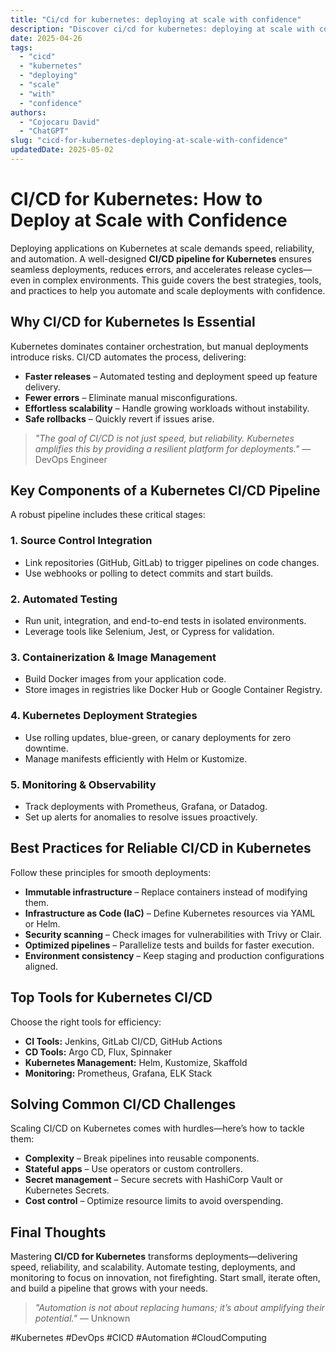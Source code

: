 ```yaml
---
title: "Ci/cd for kubernetes: deploying at scale with confidence"
description: "Discover ci/cd for kubernetes: deploying at scale with confidence with this in-depth guide, providing actionable insights and practical tips to boost your knowledge and results."
date: 2025-04-26
tags:
  - "cicd"
  - "kubernetes"
  - "deploying"
  - "scale"
  - "with"
  - "confidence"
authors:
  - "Cojocaru David"
  - "ChatGPT"
slug: "cicd-for-kubernetes-deploying-at-scale-with-confidence"
updatedDate: 2025-05-02
---
```


# CI/CD for Kubernetes: How to Deploy at Scale with Confidence  

Deploying applications on Kubernetes at scale demands speed, reliability, and automation. A well-designed **CI/CD pipeline for Kubernetes** ensures seamless deployments, reduces errors, and accelerates release cycles—even in complex environments. This guide covers the best strategies, tools, and practices to help you automate and scale deployments with confidence.  

## Why CI/CD for Kubernetes Is Essential  

Kubernetes dominates container orchestration, but manual deployments introduce risks. CI/CD automates the process, delivering:  

- **Faster releases** – Automated testing and deployment speed up feature delivery.  
- **Fewer errors** – Eliminate manual misconfigurations.  
- **Effortless scalability** – Handle growing workloads without instability.  
- **Safe rollbacks** – Quickly revert if issues arise.  

> *"The goal of CI/CD is not just speed, but reliability. Kubernetes amplifies this by providing a resilient platform for deployments."* — DevOps Engineer  

## Key Components of a Kubernetes CI/CD Pipeline  

A robust pipeline includes these critical stages:  

### 1. Source Control Integration  
- Link repositories (GitHub, GitLab) to trigger pipelines on code changes.  
- Use webhooks or polling to detect commits and start builds.  

### 2. Automated Testing  
- Run unit, integration, and end-to-end tests in isolated environments.  
- Leverage tools like Selenium, Jest, or Cypress for validation.  

### 3. Containerization & Image Management  
- Build Docker images from your application code.  
- Store images in registries like Docker Hub or Google Container Registry.  

### 4. Kubernetes Deployment Strategies  
- Use rolling updates, blue-green, or canary deployments for zero downtime.  
- Manage manifests efficiently with Helm or Kustomize.  

### 5. Monitoring & Observability  
- Track deployments with Prometheus, Grafana, or Datadog.  
- Set up alerts for anomalies to resolve issues proactively.  

## Best Practices for Reliable CI/CD in Kubernetes  

Follow these principles for smooth deployments:  

- **Immutable infrastructure** – Replace containers instead of modifying them.  
- **Infrastructure as Code (IaC)** – Define Kubernetes resources via YAML or Helm.  
- **Security scanning** – Check images for vulnerabilities with Trivy or Clair.  
- **Optimized pipelines** – Parallelize tests and builds for faster execution.  
- **Environment consistency** – Keep staging and production configurations aligned.  

## Top Tools for Kubernetes CI/CD  

Choose the right tools for efficiency:  

- **CI Tools:** Jenkins, GitLab CI/CD, GitHub Actions  
- **CD Tools:** Argo CD, Flux, Spinnaker  
- **Kubernetes Management:** Helm, Kustomize, Skaffold  
- **Monitoring:** Prometheus, Grafana, ELK Stack  

## Solving Common CI/CD Challenges  

Scaling CI/CD on Kubernetes comes with hurdles—here’s how to tackle them:  

- **Complexity** – Break pipelines into reusable components.  
- **Stateful apps** – Use operators or custom controllers.  
- **Secret management** – Secure secrets with HashiCorp Vault or Kubernetes Secrets.  
- **Cost control** – Optimize resource limits to avoid overspending.  

## Final Thoughts  

Mastering **CI/CD for Kubernetes** transforms deployments—delivering speed, reliability, and scalability. Automate testing, deployments, and monitoring to focus on innovation, not firefighting. Start small, iterate often, and build a pipeline that grows with your needs.  

> *"Automation is not about replacing humans; it’s about amplifying their potential."* — Unknown  

#Kubernetes #DevOps #CICD #Automation #CloudComputing